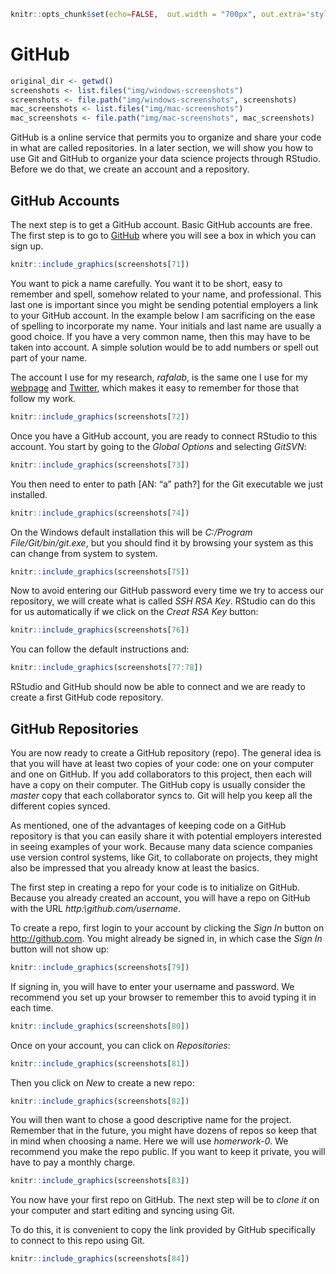 ```r
knitr::opts_chunk$set(echo=FALSE,  out.width = "700px", out.extra='style="display: block; margin-left: auto; margin-right: auto; background-color: #000; padding:3px;"')
```

# GitHub 

```r
original_dir <- getwd()
screenshots <- list.files("img/windows-screenshots")
screenshots <- file.path("img/windows-screenshots", screenshots)
mac_screenshots <- list.files("img/mac-screenshots")
mac_screenshots <- file.path("img/mac-screenshots", mac_screenshots)
```


GitHub is a online service that permits you to organize and share your code in what are called repositories. In a later section, we will show you how to use Git and GitHub to organize your data science projects through RStudio. Before we do that, we create an account and a repository. 

## GitHub Accounts


The next step is to get a GitHub account. Basic GitHub accounts are free. The first step is to go to [GitHub](github.com) where you will see a box in which you can sign up. 

```r
knitr::include_graphics(screenshots[71]) 
```

You want to pick a name carefully. You want it to be short, easy to remember and spell, somehow related to your name, and professional. This last one is important since you might be sending potential employers a link to your GitHub account. In the example below I am sacrificing on the ease of spelling to incorporate my name. Your initials and last name are usually a good choice. If you have a very common name, then this may have to be taken into account. A simple solution would be to add numbers or spell out part of your name. 

The account I use for my research, _rafalab_, is the same one I use for my [webpage](http://rafalab.org) and [Twitter](http://twitter.com/rafalab), which makes it easy to remember for those that follow my work. 

```r
knitr::include_graphics(screenshots[72]) 
```

Once you have a GitHub account, you are ready to connect RStudio to this account. You start by going to the _Global Options_ and selecting _GitSVN_:

```r
knitr::include_graphics(screenshots[73]) 
```

You then need to enter to path [AN: "a" path?] for the Git executable we just installed.

```r
knitr::include_graphics(screenshots[74]) 
```

On the Windows default installation this will be _C:/Program File/Git/bin/git.exe_, but you should find it by browsing your system as this can change from system to system.

```r
knitr::include_graphics(screenshots[75]) 
```

Now to avoid entering our GitHub password every time we try to access our repository, we will create what is called _SSH RSA Key_. RStudio can do this for us automatically if we click on the _Creat RSA Key_ button:

```r
knitr::include_graphics(screenshots[76]) 
```

You can follow the default instructions and: 

```r
knitr::include_graphics(screenshots[77:78]) 
```

RStudio and GitHub should now be able to connect and we are ready to create a first GitHub code repository.

## GitHub Repositories

You are now ready to create a GitHub repository (repo). The general idea is that you will have at least two copies of your code: one on your computer and one on GitHub. If you add collaborators to this project, then each will have a copy on their computer. The GitHub copy is usually consider the _master_ copy that each collaborator syncs to. Git will help you keep all the different copies synced.

As mentioned, one of the advantages of keeping code on a GitHub repository is that you can easily share it with potential employers interested in seeing examples of your work. Because many data science companies use version control systems, like Git, to collaborate on projects, they might also be impressed that you already know at least the basics.

The first step in creating a repo for your code is to initialize on GitHub. Because you already created an account, you will have a repo on GitHub with the URL _http:\\github.com/username_.

To create a repo, first login to your account by clicking the _Sign In_ button on [http://github.com](http://github.com). You might already be signed in, in which case the _Sign In_ button will not show up:


```r
knitr::include_graphics(screenshots[79]) 
```

If signing in, you will have to enter your username and password. We recommend you set up your browser to remember this to avoid typing it in each time.

```r
knitr::include_graphics(screenshots[80]) 
```

Once on your account, you can click on _Repositories_:

```r
knitr::include_graphics(screenshots[81]) 
```

Then you click on _New_ to create a new repo:

```r
knitr::include_graphics(screenshots[82]) 
```

You will then want to chose a good descriptive name for the project. Remember that in the future, you might have dozens of repos so keep that in mind when choosing a name. Here we will use _homerwork-0_. We recommend you make the repo public. If you want to keep it private, you will have to pay a monthly charge.


```r
knitr::include_graphics(screenshots[83]) 
```

You now have your first repo on GitHub. The next step will be to _clone it_ on your computer and start editing and syncing using Git. 


To do this, it is convenient to copy the link provided by GitHub specifically to connect to this repo using Git. 

```r
knitr::include_graphics(screenshots[84]) 
```




